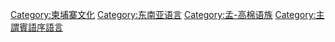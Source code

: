 [[Category:柬埔寨文化|Category:柬埔寨文化]]
[[Category:东南亚语言|Category:东南亚语言]]
[[Category:孟-高棉语族|Category:孟-高棉语族]]
[[Category:主謂賓語序語言|Category:主謂賓語序語言]]